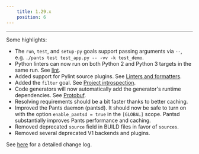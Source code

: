 ```yaml
---
    title: 1.29.x
    position: 6
---
```


---

Some highlights:

- The `run`, `test`, and `setup-py` goals support passing arguments via `--`, e.g. `./pants test test_app.py -- -vv -k test_demo`.
- Python linters can now run on both Python 2 and Python 3 targets in the same run. See [lint](doc:python-lint-goal).
- Added support for Pylint source plugins. See [Linters and formatters](doc:python-linters-and-formatters).
- Added the `filter` goal. See [Project introspection](doc:project-introspection).
- Code generators will now automatically add the generator's runtime dependencies. See [Protobuf](doc:protobuf).
- Resolving requirements should be a bit faster thanks to better caching.
- Improved the Pants daemon (pantsd). It should now be safe to turn on with the option `enable_pantsd = true` in the `[GLOBAL]` scope. Pantsd substantially improves Pants performance and caching.
- Removed deprecated `source` field in BUILD files in favor of `sources`.
- Removed several deprecated V1 backends and plugins.

See [here](https://github.com/pantsbuild/pants/blob/master/src/python/pants/notes/1.29.x.rst) for a detailed change log.
